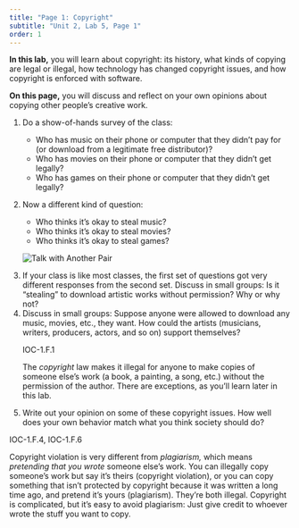 ```yaml
---
title: "Page 1: Copyright"
subtitle: "Unit 2, Lab 5, Page 1"
order: 1
---
```


::: learn
**In this lab,** you will learn about copyright: its
history, what kinds of copying are legal or illegal, how technology has
changed copyright issues, and how copyright is enforced with
software.

**On this page,** you will discuss and reflect on your
own opinions about copying other people's creative work.
:::

::: {#first .forYouToDo}
<ol>

<li>

Do a show-of-hands survey of the class:

<ul>

<li>Who has music on their phone or computer that they didn't pay for
(or download from a legitimate free distributor)?</li>

<li>Who has movies on their phone or computer that they didn't get
legally?</li>

<li>Who has games on their phone or computer that they didn't get
legally?</li>

</ul>

</li>

<li>

Now a different kind of question:

<ul>

<li>Who thinks it's okay to steal music?</li>

<li>Who thinks it's okay to steal movies?</li>

<li>Who thinks it's okay to steal games?</li>

</ul>

</li>

<img src="/img/icons/talk-with-another-pair.png" title="Talk with Another Pair" alt="Talk with Another Pair" class="float-end"/>

<li>If your class is like most classes, the first set of questions got
very different responses from the second set. Discuss in small groups:
Is it "stealing" to download artistic works without permission? Why or
why not?</li>

<li>Discuss in small groups: Suppose anyone were allowed to download any
music, movies, etc., they want. How could the artists (musicians,
writers, producers, actors, and so on) support themselves?</li>

::: takeNote
::: ap-standard
IOC-1.F.1
:::

The <em>copyright</em> law makes it illegal for anyone to make copies of
someone else's work (a book, a painting, a song, etc.) without the
permission of the author. There are exceptions, as you'll learn later in
this lab.
:::

<li>Write out your opinion on some of these copyright issues. How well
does your own behavior match what you think society should do?</li>

</ol>
:::

::: ap-standard
IOC-1.F.4, IOC-1.F.6
:::

Copyright violation is very different from <em>plagiarism,</em> which
means <em>pretending that you wrote</em> someone else's work. You can
illegally copy someone's work but say it's theirs (copyright violation),
or you can copy something that isn't protected by copyright because it
was written a long time ago, and pretend it's yours (plagiarism).
They're both illegal. Copyright is complicated, but it's easy to avoid
plagiarism: Just give credit to whoever wrote the stuff you want to
copy.
